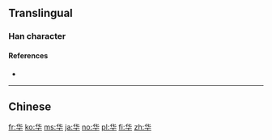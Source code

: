 {{also|華}}
==Translingual==

===Han character===
{{Han char|rn=24|rad=十|as=04|sn=6|four=|canj=OPJ|ids=⿱化十}}

====References====
* {{Han ref|kx=0156.221|hdz=10060.170|uh=534E}}

----

==Chinese==
{{zh-see|華}}

[[fr:华]]
[[ko:华]]
[[ms:华]]
[[ja:华]]
[[no:华]]
[[pl:华]]
[[fi:华]]
[[zh:华]]